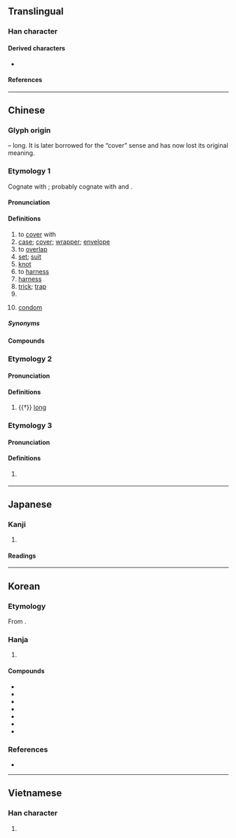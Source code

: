 {{also|室}}
{{character info}}
==Translingual==

===Han character===
{{Han char|rn=37|rad=大|as=07|sn=10|four=40731|canj=KSMI|ids=⿱大镸}}

====Derived characters====
* {{l|mul|[[𠺆]], [[𣺮]], [[𨻝]], [[𫯾]], [[𪄤]], [[𥱫]]}}

====References====
{{Han ref|kx=0252.060|dkj=05926|dj=0514.010|hdz=10540.090|uh=5957}}

----

==Chinese==
{{zh-forms|alt=㚐,𡘷,⿱大长-second round simplified}}

===Glyph origin===
{{Han etym}}
{{Han compound|大|長|t1=large|t2=long|ls=ic}} – long. It is later borrowed for the “cover” sense and has now lost its original meaning.

===Etymology 1===
Cognate with {{och-l|韜}}; probably cognate with {{och-l|㧺}} and {{och-l|錔}}.<!--清翟灏《通俗編》：筆套也，古無套字，說文、㧺、一曰韜也，錔以金，有所冒也，皆即套之本字。-->

====Pronunciation====
{{zh-pron
|m=tào,er=y
|m-s=tao4
|c=tou3
|c-t=
|g=
|h=pfs=tho
|j=tau3
|mb=
|md=tó̤
|mn=thò
|mn-t=
|w=2thau
|x=
|mc=
|oc=2
|ma=y
|cat=v,n,cls
}}

====Definitions====
{{zh-hanzi}}

# to [[cover]] with
# [[case]]; [[cover]]; [[wrapper]]; [[envelope]]
# to [[overlap]]
# [[set]]; [[suit]]
# [[knot]]
# to [[harness]]
# [[harness]]
# [[trick]]; [[trap]]
# {{zh-classifier|a set of objects (books, furniture, rooms, etc)|cat=y}}
# {{lb|zh|colloquial}} [[condom]]

=====Synonyms=====
{{zh-dial|避孕套}}

====Compounds====
{{zh-der|手套:glove|一套|三角套匯|上圈套|上套|不落俗套|俗套|保險套|全套|圈圈套套|圈套|外套|大通套|套交情|套兒|套利|套包|套匯|套半車|套印|套印版畫|套問|套套|套子|套式|套房|套拉攏|套招|套敘|套數|套文|套曲|套杯|套炕子|套版|套牢|套犁|套環兒|套用|套畫押字|套白狼|套票|套種|套筒槍|套索|套耕|套色|套色版畫|套衫|套袋|套袖|套裝|套裝旅遊|套裝軟體|套褲|套話|套語|套調|套購|套路|套車|套近乎|套間|套鞋|套項|套頭|套頭裹腦|套頭話|套餐|套鼓|客套|客套話|封套|幫套|弓套|成套|成龍配套|打套|拉套|指甲套兒|插圈弄套|故套|散套|整套|書套|有一套|枕套|死套子|河套|河套平原|河套文化|活套|活套頭|濫套|熟套|熟套子|狗套頭|生搬硬套|白手套|相思套|筆套|網路套件|老套|腸套疊|腿套|落套|虛套子|袖套|被套|褥套|褪套兒|襪套|西套|解套|話裡套話|護套|跑龍套|通套|連環套|避孕套|配套|金手套獎|錦套頭|陳套|雙套車|雙套飛車|頭套|龍套|龍套衣|紅花套|七套|六套|紙套}}

===Etymology 2===

====Pronunciation====
{{zh-pron
|m=tǎo
|mc=y
|oc=1
|cat=a
}}

====Definitions====
{{zh-hanzi}}

# {{†}} [[long]]

{{zh-cat|Elementary}}

===Etymology 3===

====Pronunciation====
{{zh-pron
|mn=tw:su
|cat=cls
}}

====Definitions====
{{zh-hanzi}}

# {{lb|zh|Hokkien}} {{zh-alt-form|軀|tr=su|Classifier for [[sets]] of [[clothing]]}}

----

==Japanese==

===Kanji===
{{ja-kanji|grade=|rs=大07}}

# {{rfdef|ja|sort=大07}}

====Readings====
{{ja-readings
|goon=とう<たう
|kanon=とう<たう
|kun=かさ-ねる, おお-い
}}

----

==Korean==

===Etymology===
From {{der|ko|ltc|-}} {{zh-l|*套}}.

===Hanja===
{{ko-hanja|씌우다|씌울|투}}

# {{hanja form of|투|[[cover]]}}

====Compounds====
{{der-top3|Compounds}}
* {{ko-l|말투|[[manner]] of [[speaking]]|말套}}
* {{ko-l|봉투|[[envelope]]; [[bag]], [[sack]]|封套}}
* {{ko-l|외투|[[overcoat]]|外套}}
* {{ko-l|문투|[[literary]] [[style]]|文套}}
* {{ko-l|허투|[[sham]]|虛套}}
* {{ko-l|어투|[[tone]]|語套}}
* {{ko-l|상투적|[[conventional]]|常套的}}
{{der-bottom}}

===References===
* {{R:hanjadoc|2111}}

----

==Vietnamese==

===Han character===
{{vi-hantu|[[sáo]], [[thạo]]|rs=大07}}

# {{rfdef|vi|sort=大07}}